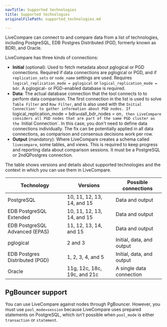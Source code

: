 ```yaml
---
navTitle: Supported technologies
title: Supported technologies
originalFilePath: supported_technologies.md

---
```


LiveCompare can connect to and compare data from a list of technologies,
including PostgreSQL, EDB Postgres Distributed (PGD, formerly known as BDR), and Oracle.

LiveCompare has three kinds of connections:

-   **Initial** (optional): Used to fetch metadata about pglogical or PGD
    connections. Required if data connections are pglogical or PGD, and if
    `replication_sets` or `node_name` settings are used. Requires
    `logical_replication_mode = pglogical` or `logical_replication_mode = bdr`. 
    A pglogical- or PGD-enabled database is required.
-   **Data**: The actual database connection that the tool connects to to perform
    data comparison. The first connection in the list is used to solve `Table
    Filter` and `Row Filter`, and is also used with the `Initial
    Connection' to gather information about PGD nodes. If
    `logical_replication_mode = bdr` and `all_bdr_nodes = on`, then LiveCompare
    considers all PGD nodes that are part of the same PGD cluster as the `Initial
    Connection`. In this case, you don't need to define data connections
    individually. The fix can be potentially applied in all data connections, as comparison
    and consensus decisions work per row.
-   **Output** (mandatory): Where LiveCompare creates a schema called
    `livecompare`, some tables, and views. This is required to keep progress and
    reporting data about comparison sessions. It must be a PostgreSQL or
    2ndQPostgres connection.

The table shows versions and details about supported technologies and the context in which you can use them in LiveCompare.

| Technology                     | Versions                        | Possible connections                 |
| ------------------------------ | ------------------------------- | --------------------------- |
| PostgreSQL                     | 10, 11, 12, 13, 14, and 15 | Data and output          |
| EDB PostgreSQL Extended        | 10, 11, 12, 13, 14, and 15      | Data and output          |
| EDB PostgreSQL Advanced (EPAS) | 11, 12, 13, 14, and 15               | Data and output          |
| pglogical                      | 2 and 3                         | Initial, data, and output |
| EDB Postgres Distributed (PGD) | 1, 2, 3, 4, and 5                   | Initial, data, and output |
| Oracle                         | 11g, 12c, 18c, 19c, and 21c      | A single data connection    |

## PgBouncer support

You can use LiveCompare against nodes through PgBouncer. However, you must use
`pool_mode=session` because LiveCompare uses prepared statements on PostgreSQL,
which isn't possible when `pool_mode` is either `transaction` or
`statement`.
